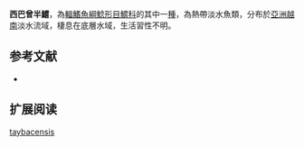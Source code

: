 {{Speciesbox
| name = 西巴曾半鱨
| image = 
| image_width = 250px
| image_caption = 
| status = LC
| status_system = IUCN3.1
| genus = Hemibagrus
| species = taybacensis
| authority = [[Nguyen|Nguyen]], 2005
| synonyms = 
}}
'''西巴曾半鱨'''，為[[輻鰭魚綱|輻鰭魚綱]][[鯰形目|鯰形目]][[鱨科|鱨科]]的其中一[[種|種]]，為熱帶淡水魚類，分布於[[亞洲|亞洲]][[越南|越南]]淡水流域，棲息在底層水域，生活習性不明。

==参考文献==
*{{FishBase_species|genus=Hemibagrus|species=taybacensis|year=2015|month=4}}

== 扩展阅读 ==
{{refbegin}}
{{wikispecies-inline|Hemibagrus taybacensis|西巴曾半鱨}}
{{refend}}
{{Taxonbar|from=Q6412780}}

[[Category:半鱨屬|taybacensis]]